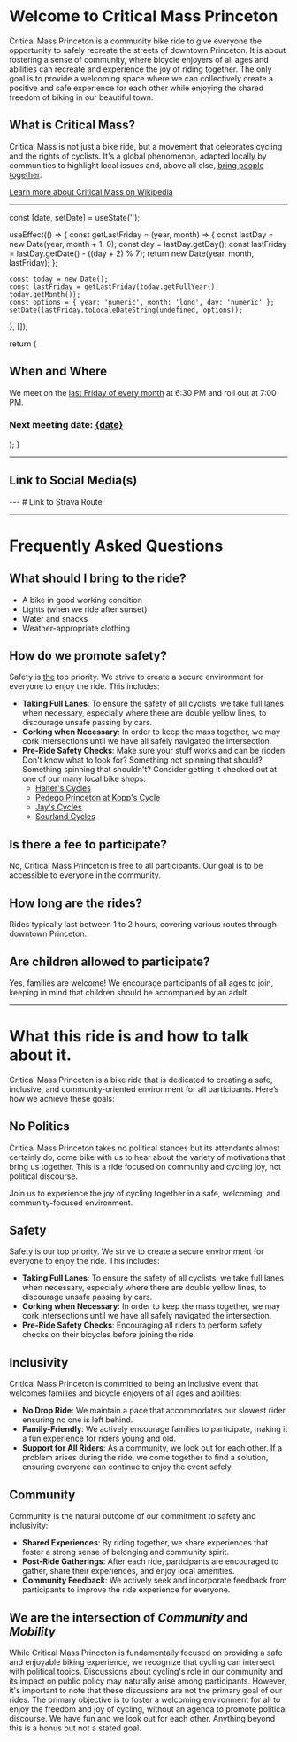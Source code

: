 


# Welcome to Critical Mass Princeton

Critical Mass Princeton is a community bike ride to give everyone the opportunity to 
safely recreate the streets of downtown Princeton. It is about fostering a sense of 
community, where bicycle enjoyers of all ages and abilities can recreate and experience 
the joy of riding together. The only goal is to provide a welcoming space where we can 
collectively create a positive and safe experience for each other while enjoying the 
shared freedom of biking in our beautiful town.

## What is Critical Mass?

Critical Mass is not just a bike ride, but a movement that celebrates cycling and the 
rights of cyclists. It's a global phenomenon, adapted locally by communities to highlight 
local issues and, above all else, <u>bring people together</u>.

[Learn more about Critical Mass on Wikipedia](https://en.wikipedia.org/wiki/Critical_Mass_(cycling))


---
  const [date, setDate] = useState('');

  useEffect(() => {
    const getLastFriday = (year, month) => {
      const lastDay = new Date(year, month + 1, 0);
      const day = lastDay.getDay();
      const lastFriday = lastDay.getDate() - ((day + 2) % 7);
      return new Date(year, month, lastFriday);
    };

    const today = new Date();
    const lastFriday = getLastFriday(today.getFullYear(), today.getMonth());
    const options = { year: 'numeric', month: 'long', day: 'numeric' };
    setDate(lastFriday.toLocaleDateString(undefined, options));
  }, []);

  return (
    <div>
      <h2>When and Where</h2>
      <p>We meet on the <u>last Friday of every month</u> at 6:30 PM and roll out at 7:00 PM.</p>
      <h3><p><b>Next meeting date:</b> <u>{date}</u></p></h3>
    </div>
  );
}

<WhenAndWhere />

---

## Link to Social Media(s)
<InstagramEmbed url="https://www.instagram.com/criticalmassprinceton/" />
---
# Link to Strava Route
 <StravaEmbed />


---
 # Frequently Asked Questions

## What should I bring to the ride?

- A bike in good working condition
- Lights (when we ride after sunset)
- Water and snacks
- Weather-appropriate clothing

## How do we promote safety?

Safety is <u>the</u> top priority. We strive to create a secure environment for everyone to enjoy the ride. This includes:

- **Taking Full Lanes**: To ensure the safety of all cyclists, we take full 
lanes when necessary, especially where there are double yellow lines, to 
discourage unsafe passing by cars.
- **Corking when Necessary**: In order to keep the mass together, we may cork intersections until
we have all safely navigated the intersection.
- **Pre-Ride Safety Checks**: Make sure your stuff works and can be ridden. Don't know what to look for?
Something not spinning that should? Something spinning that shouldn't? Consider getting it checked out
at one of our many local bike shops:
    - [Halter's Cycles](https://maps.app.goo.gl/tNfr1VUfpBb7CDXG8)
    - [Pedego Princeton at Kopp's Cycle](https://maps.app.goo.gl/x9SJU7swe413ZZiN9)
    - [Jay's Cycles](https://maps.app.goo.gl/qmm62nn17JRatX5d7)
    - [Sourland Cycles](https://maps.app.goo.gl/sYT7bV4ZWfkcgAA8A)



## Is there a fee to participate?

No, Critical Mass Princeton is free to all participants. Our goal is to be accessible to everyone in the community.

## How long are the rides?

Rides typically last between 1 to 2 hours, covering various routes through downtown Princeton.

## Are children allowed to participate?

Yes, families are welcome! We encourage participants of all ages to join, keeping in mind that children should be accompanied by an adult.

---

# What this ride is and how to talk about it.

Critical Mass Princeton is a bike ride that is dedicated to creating a safe, inclusive, and community-oriented environment for all participants. Here’s how we achieve these goals:


## No Politics

Critical Mass Princeton takes no political stances but its attendants almost 
certainly do; come bike with us to hear about the variety of motivations that 
bring us together. This is a ride focused on community and cycling joy, not 
political discourse.

Join us to experience the joy of cycling together in a safe, welcoming, and 
community-focused environment.


## Safety

Safety is our top priority. We strive to create a secure environment for everyone to enjoy the ride. This includes:

- **Taking Full Lanes**: To ensure the safety of all cyclists, we take full 
lanes when necessary, especially where there are double yellow lines, to 
discourage unsafe passing by cars.
- **Corking when Necessary**: In order to keep the mass together, we may cork intersections until
we have all safely navigated the intersection.
- **Pre-Ride Safety Checks**: Encouraging all riders to perform safety checks 
on their bicycles before joining the ride.

## Inclusivity

Critical Mass Princeton is committed to being an inclusive event that welcomes families and bicycle enjoyers of all ages and abilities:

- **No Drop Ride**: We maintain a pace that accommodates our slowest rider, 
ensuring no one is left behind.
- **Family-Friendly**: We actively encourage families to participate, making 
it a fun experience for riders young and old.
- **Support for All Riders**: As a community, we look out for each other. 
If a problem arises during the ride, we come together to find a solution, 
ensuring everyone can continue to enjoy the event safely.

## Community

Community is the natural outcome of our commitment to safety and inclusivity:

- **Shared Experiences**: By riding together, we share experiences that foster 
a strong sense of belonging and community spirit.
- **Post-Ride Gatherings**: After each ride, participants are encouraged to 
gather, share their experiences, and enjoy local amenities.
- **Community Feedback**: We actively seek and incorporate feedback from 
participants to improve the ride experience for everyone.

## We are the intersection of <b><i>Community</i></b> and <b><i>Mobility</i></b>

While Critical Mass Princeton is fundamentally focused on providing a safe 
and enjoyable biking experience, we recognize that cycling can intersect 
with political topics. Discussions about cycling's role in our community 
and its impact on public policy may naturally arise among participants. 
However, it's important to note that these discussions are not the primary 
goal of our rides. The primary objective is to foster a welcoming environment 
for all to enjoy the freedom and joy of cycling, without an agenda to 
promote political discourse. We have fun and we look out for each other. 
Anything beyond this is a bonus but not a stated goal.
